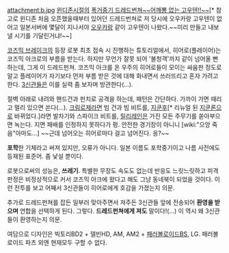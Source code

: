 attachment:b.jpg
[[윈디존]]시절의 [http://pds18.egloos.com/pds/201111/06/17/f0009417_4eb696f5c59b5.jpg 폭거중기 드레드번쳐~~어깨뽕 없는 고우텐!!~~][* 참고로 윈디존 처음 오픈했을때부터 있어던 드레드번쳐로 저 당시에 오우카랑 고우텐이 없어고 일본서버에 몇달이 지나서야 [[오우카]]랑 같이 고우텐이 나왔다.~~미리 만들고 내보낼 시기를 기달린거냐!~~]

[[코즈믹 브레이크]]의 등장 로봇
최초 접속 시 진행하는 튜토리얼에서, 히어로(플레이어)는 코즈믹 아크로의 부름을 받는다. 하지만 무언가 잘못 되어 '불청객'까지 같이 넘어올 뻔하는데, 그게 이 드레드펀쳐. 코즈믹 아크를 온 우주의 히어로들이 모이는 싸움판 정도로 알고 플레이어가 자기보다 먼저 부름 받은 것에 대해 화내면서 쓰러뜨리고 혼자 가려고 한다. [[3신관]]들은 이를 실력 좀 보자며 방관한다(...).

절벽 아래로 내려와 핸드건과 펀치로 공격을 하는데, 패턴은 간단하다. 가까이 가면 때리고 멀리 있으면 쏜다(...). [[크림로제]]라면 빔 건과 빔 비트를, [[지쿤후]][* 리뉴얼 된 [[지쿤론]]으로 바뀌었다.]라면 발차기와 스파이크 비트를, [[릴리레인]]은 가진 모든 주무기를 쏟아부으면 녹는다.
지면 패배를 인정하지 못하다가 펑. 안전한 경기장이 아니니 [wiki:"으앙 죽음"아마도...] ~~근데 넘어오는 히어로마다 걸고 넘어진다. 응?~~

'''포학'''한 기체라고 써져 있지만, 오류가 아니다. 일본 이름도 포학중기이고 나름 사전에도 등재된 표준어. 좀 낯설 뿐이다.

로봇으로써의 성능은, '''쓰레기'''. 특별한 무장도 속도도 없는데 반응도 느릿느릿하고 피격 판정은 비정상적으로 커서 코즈믹 아크에 왔다고 해도 그냥 동네북이 되었을 것이다. 이런 전투를 보고 어째서 3신관들이 히어로에게 호감을 가졌는지 의문.

추가로 드레드펀쳐를 잡든 일부러 맞아주면서 져주든 3신관들 앞에 전송되어 '''환영을 받으며''' 연합을 선택하게 된다. 그렇다. '''드레드펀쳐에게 져도''' 말이다!(...) 이 역시 왜 3신관들이 환영하는지 의문.

여담으로 디자인은 빅토리BD2 + 델빈HD, AM, AM2 + [[패러볼로이드]]BS, LG. 패러볼로이드 파츠 외엔 현재모두 구할 수 없다.
